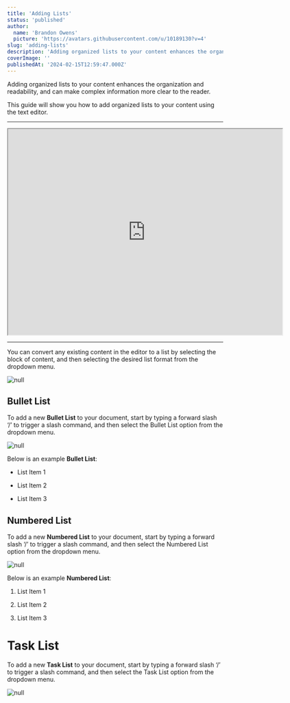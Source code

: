 ```yaml
---
title: 'Adding Lists'
status: 'published'
author:
  name: 'Brandon Owens'
  picture: 'https://avatars.githubusercontent.com/u/10189130?v=4'
slug: 'adding-lists'
description: 'Adding organized lists to your content enhances the organization and readability, and can make complex information more clear to the reader. This guide will show you how to add organized lists to your content using the text editor.'
coverImage: ''
publishedAt: '2024-02-15T12:59:47.000Z'
---
```


Adding organized lists to your content enhances the organization and readability, and can make complex information more clear to the reader.

This guide will show you how to add organized lists to your content using the text editor.

---

<div data-youtube-video="">
<iframe class="w-full" width="640" height="480" allowfullscreen="true" autoplay="false" disablekbcontrols="false" enableiframeapi="false" endtime="0" ivloadpolicy="0" loop="false" modestbranding="false" origin="" playlist="" src="https://www.youtube.com/embed/v9-A0PJW8LE?si=kua0mNeCdvDJFr5B" start="0"></iframe>
</div>

---

You can convert any existing content in the editor to a list by selecting the block of content, and then selecting the desired list format from the dropdown menu.

![null](/images/screenshot-2024-01-30-110046-IwMj.png)

## Bullet List

To add a new **Bullet List** to your document, start by typing a forward slash ‘/’ to trigger a slash command, and then select the Bullet List option from the dropdown menu.

![null](/images/screenshot-2024-01-30-104740-c1MD.png)

Below is an example **Bullet List**:

- List Item 1

- List Item 2

- List Item 3

## Numbered List

To add a new **Numbered List** to your document, start by typing a forward slash ‘/’ to trigger a slash command, and then select the Numbered List option from the dropdown menu.

![null](/images/screenshot-2024-01-30-104820-E3Mz.png)

Below is an example **Numbered List**:

1. List Item 1

2. List Item 2

3. List Item 3

# Task List

To add a new **Task List** to your document, start by typing a forward slash ‘/’ to trigger a slash command, and then select the Task List option from the dropdown menu.

![null](/images/screenshot-2024-01-30-104826-U2Mz.png)